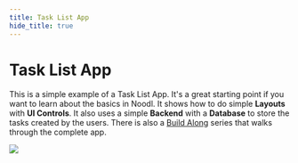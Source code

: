 ```yaml
---
title: Task List App
hide_title: true
---
```


# Task List App
This is a simple example of a Task List App. It's a great starting point if you want to learn about the basics in Noodl. It shows how to do simple **Layouts** with **UI Controls**. It also uses a simple **Backend** with a **Database** to store the tasks created by the users. There is also a [Build Along](/docs/build-alongs/task-list-app) series that walks through the complete app.

<div className="ndl-image-with-background m">

![](/library/examples/task-list-app/task_list_thumbnail.png)

<ImportButton zip="/library/examples/task-list-app/task-app-1-2.zip" name="Task List App" thumb="/library/examples/task-list-app/task_list_thumbnail.png" cf="/library/examples/task-list-app/task-app-cf.json"/>

</div>
